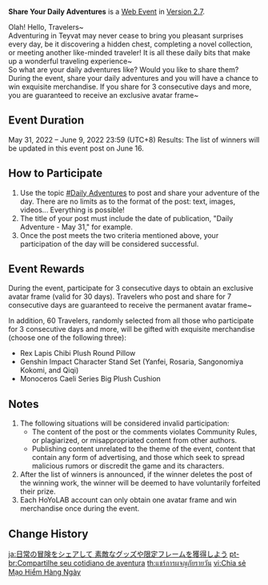 {{Event
|name              = Share Your Daily Adventures
|image             = Event Share Your Daily Adventures.png
|type              = Web
|group             = Submission
|time_known        = yes
|time_start        = 2022-05-31 12:00:00
|time_start_offset = GMT+8
|time_end          = 2022-06-09 23:59:59
|time_end_offset   = GMT+8
|link              = https://www.hoyolab.com/article/5061707
|link2             = 
}}
'''Share Your Daily Adventures''' is a [[Web Event]] in [[Version 2.7]].

Olah! Hello, Travelers~<br>
Adventuring in Teyvat may never cease to bring you pleasant surprises every day, be it discovering a hidden chest, completing a novel collection, or meeting another like-minded traveler! It is all these daily bits that make up a wonderful traveling experience~<br>
So what are your daily adventures like? Would you like to share them?<br>
During the event, share your daily adventures and you will have a chance to win exquisite merchandise. If you share for 3 consecutive days and more, you are guaranteed to receive an exclusive avatar frame~

==Event Duration==
May 31, 2022 – June 9, 2022 23:59 (UTC+8)
Results: The list of winners will be updated in this event post on June 16.

==How to Participate==
# Use the topic [https://www.hoyolab.com/topicDetail/37196 #Daily Adventures] to post and share your adventure of the day. There are no limits as to the format of the post: text, images, videos... Everything is possible!
# The title of your post must include the date of publication, "Daily Adventure - May 31," for example.
# Once the post meets the two criteria mentioned above, your participation of the day will be considered successful.

==Event Rewards==
During the event, participate for 3 consecutive days to obtain an exclusive avatar frame (valid for 30 days). Travelers who post and share for 7 consecutive days are guaranteed to receive the permanent avatar frame~

In addition, 60 Travelers, randomly selected from all those who participate for 3 consecutive days and more, will be gifted with exquisite merchandise (choose one of the following three):
* Rex Lapis Chibi Plush Round Pillow
* Genshin Impact Character Stand Set (Yanfei, Rosaria, Sangonomiya Kokomi, and Qiqi)
* Monoceros Caeli Series Big Plush Cushion

==Notes==
# The following situations will be considered invalid participation:
#* The content of the post or the comments violates Community Rules, or plagiarized, or misappropriated content from other authors.
#* Publishing content unrelated to the theme of the event, content that contain any form of advertising, and those which seek to spread malicious rumors or discredit the game and its characters.
# After the list of winners is announced, if the winner deletes the post of the winning work, the winner will be deemed to have voluntarily forfeited their prize.
# Each HoYoLAB account can only obtain one avatar frame and win merchandise once during the event.

==Change History==
{{Change History|2.7}}

[[ja:日常の冒険をシェアして 素敵なグッズや限定フレームを獲得しよう]]
[[pt-br:Compartilhe seu cotidiano de aventura]]
[[th:แชร์การผจญภัยรายวัน]]
[[vi:Chia sẻ Mạo Hiểm Hàng Ngày]]